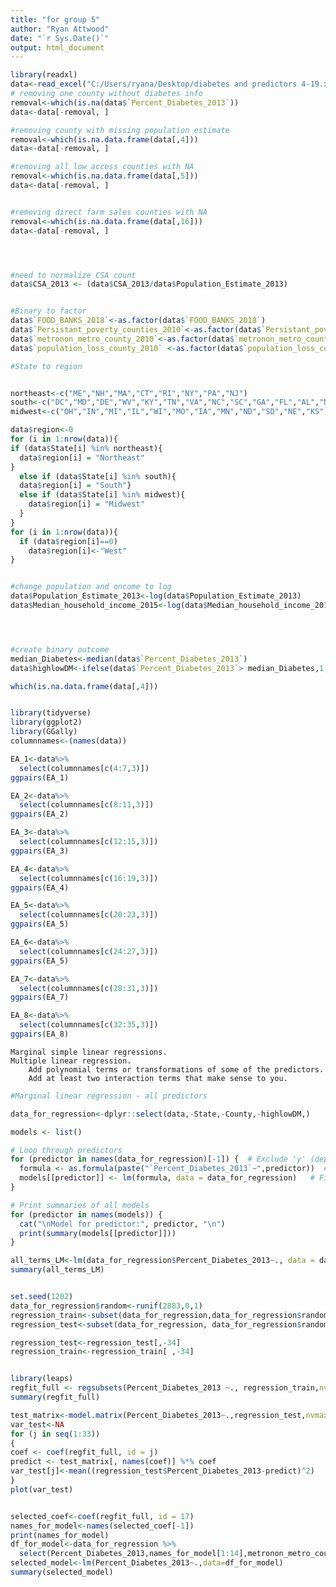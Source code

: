 ---
title: "for group 5"
author: "Ryan Attwood"
date: "`r Sys.Date()`"
output: html_document
---



```{r}
library(readxl)
data<-read_excel("C:/Users/ryana/Desktop/diabetes and predictors 4-19.xlsx")
# removing one county without diabetes info 
removal<-which(is.na(data$`Percent_Diabetes_2013`))
data<-data[-removal, ]

#removing county with missing population estimate
removal<-which(is.na.data.frame(data[,4]))
data<-data[-removal, ]

#removing all low access counties with NA
removal<-which(is.na.data.frame(data[,5]))
data<-data[-removal, ]


#removing direct farm sales counties with NA
removal<-which(is.na.data.frame(data[,16]))
data<-data[-removal, ]




#need to normalize CSA count 
data$CSA_2013 <- (data$CSA_2013/data$Population_Estimate_2013)


#Binary to factor 
data$`FOOD_BANKS_2018`<-as.factor(data$`FOOD_BANKS_2018`)
data$`Persistant_poverty_counties_2010`<-as.factor(data$`Persistant_poverty_counties_2010`)
data$`metronon_metro_county_2010`<-as.factor(data$`metronon_metro_county_2010`)
data$`population_loss_county_2010` <-as.factor(data$`population_loss_county_2010`)

#State to region 


northeast<-c("ME","NH","MA","CT","RI","NY","PA","NJ")
south<-c("DC","MD","DE","WV","KY","TN","VA","NC","SC","GA","FL","AL","MS","LA","AR","OK","TX")
midwest<-c("OH","IN","MI","IL","WI","MO","IA","MN","ND","SD","NE","KS")

data$region<-0
for (i in 1:nrow(data)){
if (data$State[i] %in% northeast){
  data$region[i] = "Northeast"
}
  else if (data$State[i] %in% south){
  data$region[i] = "South"}
  else if (data$State[i] %in% midwest){
    data$region[i] = "Midwest"
  }
}
for (i in 1:nrow(data)){
  if (data$region[i]==0)
    data$region[i]<-"West"
}   


#change population and oncome to log
data$Population_Estimate_2013<-log(data$Population_Estimate_2013)
data$Median_household_income_2015<-log(data$Median_household_income_2015)




#create binary outcome 
median_Diabetes<-median(data$`Percent_Diabetes_2013`)
data$highlowDM<-ifelse(data$`Percent_Diabetes_2013`> median_Diabetes,1,0)

which(is.na.data.frame(data[,4]))



```

```{r}
library(tidyverse)
library(ggplot2)
library(GGally)
columnnames<-(names(data))

EA_1<-data%>%
  select(columnnames[c(4:7,3)])
ggpairs(EA_1)

EA_2<-data%>%
  select(columnnames[c(8:11,3)])
ggpairs(EA_2)

EA_3<-data%>%
  select(columnnames[c(12:15,3)])
ggpairs(EA_3)

EA_4<-data%>%
  select(columnnames[c(16:19,3)])
ggpairs(EA_4)

EA_5<-data%>%
  select(columnnames[c(20:23,3)])
ggpairs(EA_5)

EA_6<-data%>%
  select(columnnames[c(24:27,3)])
ggpairs(EA_5)

EA_7<-data%>%
  select(columnnames[c(28:31,3)])
ggpairs(EA_7)

EA_8<-data%>%
  select(columnnames[c(32:35,3)])
ggpairs(EA_8)
```

    Marginal simple linear regressions.
    Multiple linear regression.
        Add polynomial terms or transformations of some of the predictors.
        Add at least two interaction terms that make sense to you.
```{r}
#Marginal linear regression - all predictors 

data_for_regression<-dplyr::select(data,-State,-County,-highlowDM,)

models <- list()

# Loop through predictors
for (predictor in names(data_for_regression)[-1]) {  # Exclude 'y' (dependent variable)
  formula <- as.formula(paste("`Percent_Diabetes_2013`~",predictor))  # Create formula dynamically
  models[[predictor]] <- lm(formula, data = data_for_regression)   # Fit the model and store it
}

# Print summaries of all models
for (predictor in names(models)) {
  cat("\nModel for predictor:", predictor, "\n")
  print(summary(models[[predictor]]))
}


```

```{r}
all_terms_LM<-lm(data_for_regression$Percent_Diabetes_2013~., data = data_for_regression)
summary(all_terms_LM)


set.seed(1202)
data_for_regression$random<-runif(2883,0,1)
regression_train<-subset(data_for_regression,data_for_regression$random>0.1)
regression_test<-subset(data_for_regression, data_for_regression$random<0.1)

regression_test<-regression_test[,-34]
regression_train<-regression_train[ ,-34]


library(leaps)
regfit_full <- regsubsets(Percent_Diabetes_2013 ~., regression_train,nvmax =35, method = "forward")
summary(regfit_full)

test_matrix<-model.matrix(Percent_Diabetes_2013~.,regression_test,nvmax=35)
var_test<-NA
for (j in seq(1:33))
{
coef <- coef(regfit_full, id = j)
predict <- test_matrix[, names(coef)] %*% coef
var_test[j]<-mean((regression_test$Percent_Diabetes_2013-predict)^2)
}
plot(var_test)


selected_coef<-coef(regfit_full, id = 17)
names_for_model<-names(selected_coef[-1])
print(names_for_model)
df_for_model<-data_for_regression %>%
  select(Percent_Diabetes_2013,names_for_model[1:14],metronon_metro_county_2010,region)
selected_model<-lm(Percent_Diabetes_2013~.,data=df_for_model)
summary(selected_model)


```
